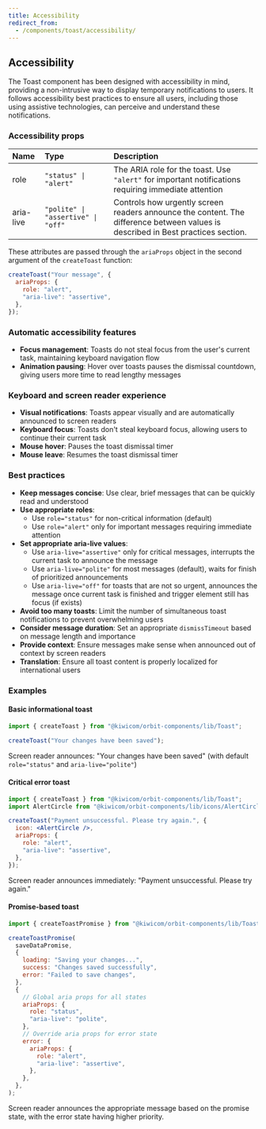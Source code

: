 ```yaml
---
title: Accessibility
redirect_from:
  - /components/toast/accessibility/
---
```


## Accessibility

The Toast component has been designed with accessibility in mind, providing a non-intrusive way to display temporary notifications to users. It follows accessibility best practices to ensure all users, including those using assistive technologies, can perceive and understand these notifications.

### Accessibility props

| Name      | Type                               | Description                                                                                                                      |
| :-------- | :--------------------------------- | :------------------------------------------------------------------------------------------------------------------------------- |
| role      | `"status" \| "alert"`              | The ARIA role for the toast. Use `"alert"` for important notifications requiring immediate attention                             |
| aria-live | `"polite" \| "assertive" \| "off"` | Controls how urgently screen readers announce the content. The difference between values is described in Best practices section. |

These attributes are passed through the `ariaProps` object in the second argument of the `createToast` function:

```jsx
createToast("Your message", {
  ariaProps: {
    role: "alert",
    "aria-live": "assertive",
  },
});
```

### Automatic accessibility features

- **Focus management**: Toasts do not steal focus from the user's current task, maintaining keyboard navigation flow
- **Animation pausing**: Hover over toasts pauses the dismissal countdown, giving users more time to read lengthy messages

### Keyboard and screen reader experience

- **Visual notifications**: Toasts appear visually and are automatically announced to screen readers
- **Keyboard focus**: Toasts don't steal keyboard focus, allowing users to continue their current task
- **Mouse hover**: Pauses the toast dismissal timer
- **Mouse leave**: Resumes the toast dismissal timer

### Best practices

- **Keep messages concise**: Use clear, brief messages that can be quickly read and understood
- **Use appropriate roles**:
  - Use `role="status"` for non-critical information (default)
  - Use `role="alert"` only for important messages requiring immediate attention
- **Set appropriate aria-live values**:
  - Use `aria-live="assertive"` only for critical messages, interrupts the current task to announce the message
  - Use `aria-live="polite"` for most messages (default), waits for finish of prioritized announcements
  - Use `aria-live="off"` for toasts that are not so urgent, announces the message once current task is finished and trigger element still has focus (if exists)
- **Avoid too many toasts**: Limit the number of simultaneous toast notifications to prevent overwhelming users
- **Consider message duration**: Set an appropriate `dismissTimeout` based on message length and importance
- **Provide context**: Ensure messages make sense when announced out of context by screen readers
- **Translation**: Ensure all toast content is properly localized for international users

### Examples

#### Basic informational toast

```jsx
import { createToast } from "@kiwicom/orbit-components/lib/Toast";

createToast("Your changes have been saved");
```

Screen reader announces: "Your changes have been saved" (with default `role="status"` and `aria-live="polite"`)

#### Critical error toast

```jsx
import { createToast } from "@kiwicom/orbit-components/lib/Toast";
import AlertCircle from "@kiwicom/orbit-components/lib/icons/AlertCircle";

createToast("Payment unsuccessful. Please try again.", {
  icon: <AlertCircle />,
  ariaProps: {
    role: "alert",
    "aria-live": "assertive",
  },
});
```

Screen reader announces immediately: "Payment unsuccessful. Please try again."

#### Promise-based toast

```jsx
import { createToastPromise } from "@kiwicom/orbit-components/lib/Toast";

createToastPromise(
  saveDataPromise,
  {
    loading: "Saving your changes...",
    success: "Changes saved successfully",
    error: "Failed to save changes",
  },
  {
    // Global aria props for all states
    ariaProps: {
      role: "status",
      "aria-live": "polite",
    },
    // Override aria props for error state
    error: {
      ariaProps: {
        role: "alert",
        "aria-live": "assertive",
      },
    },
  },
);
```

Screen reader announces the appropriate message based on the promise state, with the error state having higher priority.
